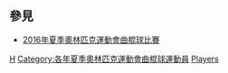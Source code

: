 == 參見 ==
* [[2016年夏季奧林匹克運動會曲棍球比賽|2016年夏季奧林匹克運動會曲棍球比賽]]

[[Category:2016年夏季奧林匹克運動會運動員|H]]
[[Category:各年夏季奧林匹克運動會曲棍球運動員|Category:各年夏季奧林匹克運動會曲棍球運動員]]
[[Category:2016年夏季奧林匹克運動會曲棍球比賽|Players]]